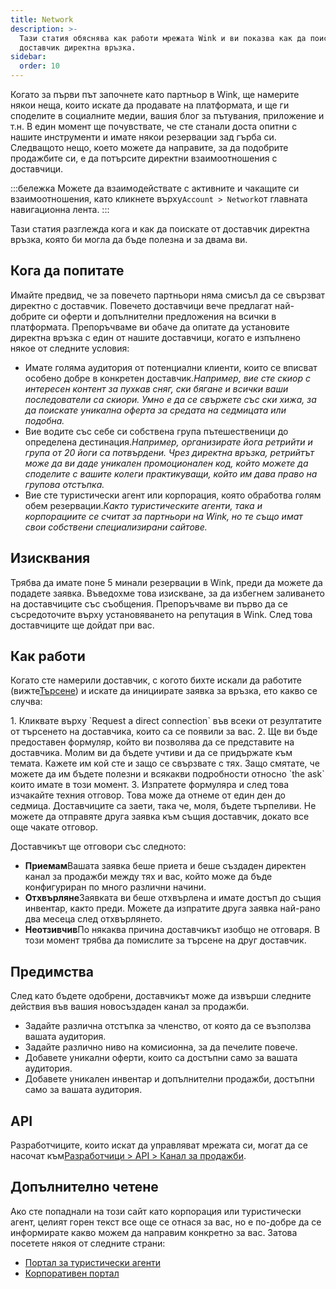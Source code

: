 ```yaml
---
title: Network
description: >-
  Тази статия обяснява как работи мрежата Wink и ви показва как да поискате от
  доставчик директна връзка.
sidebar:
  order: 10
---
```


Когато за първи път започнете като партньор в Wink, ще намерите някои неща, които искате да продавате на платформата, и ще ги споделите в социалните медии, вашия блог за пътувания, приложение и т.н.
В един момент ще почувствате, че сте станали доста опитни с нашите инструменти и имате някои резервации зад гърба си.
Следващото нещо, което можете да направите, за да подобрите продажбите си, е да потърсите директни взаимоотношения с доставчици.

:::бележка
Можете да взаимодействате с активните и чакащите си взаимоотношения, като кликнете върху`Account > Network`от главната навигационна лента.
:::

Тази статия разглежда кога и как да поискате от доставчик директна връзка, която би могла да бъде полезна и за двама ви.

## Кога да попитате

Имайте предвид, че за повечето партньори няма смисъл да се свързват директно с доставчик. Повечето доставчици вече предлагат най-добрите си оферти и допълнителни предложения на всички в платформата.
Препоръчваме ви обаче да опитате да установите директна връзка с един от нашите доставчици, когато е изпълнено някое от следните условия:

* Имате голяма аудитория от потенциални клиенти, които се вписват особено добре в конкретен доставчик.*Например, вие сте скиор с интересен контент за пухкав сняг, ски бягане и всички ваши последователи са скиори. Умно е да се свържете със ски хижа, за да поискате уникална оферта за средата на седмицата или подобна.*
* Вие водите със себе си собствена група пътешественици до определена дестинация.*Например, организирате йога ретрийти и група от 20 йоги са потвърдени. Чрез директна връзка, ретрийтът може да ви даде уникален промоционален код, който можете да споделите с вашите колеги практикуващи, който им дава право на групова отстъпка.*
* Вие сте туристически агент или корпорация, която обработва голям обем резервации.*Както туристическите агенти, така и корпорациите се считат за партньори на Wink, но те също имат свои собствени специализирани сайтове.*

## Изисквания

Трябва да имате поне 5 минали резервации в Wink, преди да можете да подадете заявка.
Въведохме това изискване, за да избегнем заливането на доставчиците със съобщения. Препоръчваме ви първо да се съсредоточите върху установяването на репутация в Wink. След това доставчиците ще дойдат при вас.

## Как работи

Когато сте намерили доставчик, с когото бихте искали да работите (вижте[Търсене](/studio/search/)) и искате да инициирате заявка за връзка, ето какво се случва:

<Steps>
  1. Кликвате върху `Request a direct connection` във всеки от резултатите от търсенето на доставчика, които са се появили за вас.
  2. Ще ви бъде предоставен формуляр, който ви позволява да се представите на доставчика. Молим ви да бъдете учтиви и да се придържате към темата. Кажете им кой сте и защо се свързвате с тях. Защо смятате, че можете да им бъдете полезни и всякакви подробности относно `the ask` които имате в този момент.
  3. Изпратете формуляра и след това изчакайте техния отговор. Това може да отнеме от един ден до седмица. Доставчиците са заети, така че, моля, бъдете търпеливи. Не можете да отправяте друга заявка към същия доставчик, докато все още чакате отговор.
</Steps>


Доставчикът ще отговори със следното:

* **Приемам**Вашата заявка беше приета и беше създаден директен канал за продажби между тях и вас, който може да бъде конфигуриран по много различни начини.
* **Отхвърляне**Заявката ви беше отхвърлена и имате достъп до същия инвентар, както преди. Можете да изпратите друга заявка най-рано два месеца след отхвърлянето.
* **Неотзивчив**По някаква причина доставчикът изобщо не отговаря. В този момент трябва да помислите за търсене на друг доставчик.

## Предимства

След като бъдете одобрени, доставчикът може да извърши следните действия във вашия новосъздаден канал за продажби.

* Задайте различна отстъпка за членство, от която да се възползва вашата аудитория.
* Задайте различно ниво на комисионна, за да печелите повече.
* Добавете уникални оферти, които са достъпни само за вашата аудитория.
* Добавете уникален инвентар и допълнителни продажби, достъпни само за вашата аудитория.

## API

Разработчиците, които искат да управляват мрежата си, могат да се насочат към[Разработчици > API > Канал за продажби](/developers/apis/#sales-channel-api).

## Допълнително четене

Ако сте попаднали на този сайт като корпорация или туристически агент, целият горен текст все още се отнася за вас, но е по-добре да се информирате какво можем да направим конкретно за вас. Затова посетете някоя от следните страни:

* [Портал за туристически агенти](/travel-agent/what-is-agent/)
* [Корпоративен портал](/corporate/what-is-group/)

